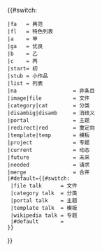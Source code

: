 {{#switch: {{lc:{{{class}}}}}
 |fa   = 典范
 |fl   = 特色列表
 |a    = 甲
 |ga   = 优良
 |b    = 乙
 |c    = 丙
 |start= 初
 |stub = 小作品
 |list = 列表
 |na                  = 非条目
 |image|file          = 文件
 |category|cat        = 分类
 |disambig|disamb     = 消歧义
 |portal              = 主题
 |redirect|red        = 重定向
 |template|temp       = 模板
 |project             = 专题
 |current             = 动态
 |future              = 未来
 |needed              = 请求
 |merge               = 合并
 |#default={{#switch:{{lc:{{NAMESPACE}}}}
  |file talk      = 文件
  |category talk  = 分类
  |portal talk    = 主题
  |template talk  = 模板
  |wikipedia talk = 专题
  |#default       = 
 }}
}}